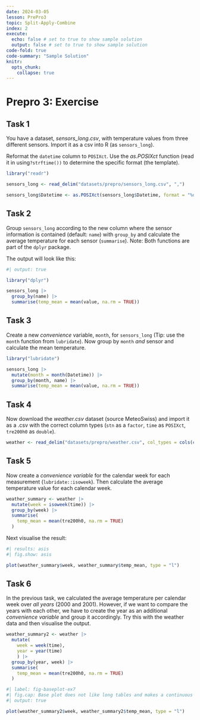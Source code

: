```yaml
---
date: 2024-03-05
lesson: PrePro3
topic: Split-Apply-Combine
index: 2
execute:
  echo: false # set to true to show sample solution
  output: false # set to true to show sample solution
code-fold: true
code-summary: "Sample Solution"
knitr:
  opts_chunk:
    collapse: true
---
```


# Prepro 3: Exercise

## Task 1

You have a dataset, *sensors_long.csv*, with temperature values from three different sensors. Import it as a csv into R (as `sensors_long`).

Reformat the `datetime` column to `POSIXct`. Use the *as.POSIXct* function (read it in using`?strftime())` to determine the specific format (the template).

```r
library("readr")

sensors_long <- read_delim("datasets/prepro/sensors_long.csv", ",")

sensors_long$Datetime <- as.POSIXct(sensors_long$Datetime, format = "%d%m%Y_%H%M")
```

<!--
## Task 2

Convert the table to a *long* format (use the `pivot_longer` function from `tidyr`) and save the output as `sensors_long`.

Tips:

- In the `cols` argument, you can list the columns that should be pivoted.
- Alternatively, you can indicate (by placing a minus sign in front, `-`) the column that should *not* be pivoted.
- In either case, you do not need to put the columns in quotation marks or end them with the `$`sign.

```r
#| eval: false # uncommenting via html comments does not suffice
#| 
library("tidyr")

# Option 1 (Deselect columns)
sensors_long <- pivot_longer(sensors_long, -Datetime)

# Option 2 (Select columns)
sensors_long <- pivot_longer(sensors_long, c(sensor1:sensor3))
```


-->

## Task 2

Group `sensors_long` according to the new column where the sensor information is contained (default: `name`) with `group_by` and calculate the average temperature for each sensor (`summarise`). Note: Both functions are part of the `dplyr` package.

The output will look like this:

```r
#| output: true

library("dplyr")

sensors_long |>
  group_by(name) |>
  summarise(temp_mean = mean(value, na.rm = TRUE))
```

## Task 3

Create a new *convenience* variable, `month`, for `sensors_long` (Tip: use the `month` function from `lubridate`). Now group by `month` *and* sensor and calculate the mean temperature.

```r
library("lubridate")

sensors_long |>
  mutate(month = month(Datetime)) |>
  group_by(month, name) |>
  summarise(temp_mean = mean(value, na.rm = TRUE))
```

## Task 4

Now download the *weather.csv* dataset (source MeteoSwiss) and import it as a .csv with the correct column types (`stn` as a `factor`, `time` as `POSIXct`, `tre200h0` as `double`).

```r
weather <- read_delim("datasets/prepro/weather.csv", col_types = cols(col_factor(), col_datetime("%Y%m%d%H"), col_double()), ",")
```

## Task 5

Now create a *convenience variable* for the calendar week for each measurement (`lubridate::isoweek`). Then calculate the average temperature value for each calendar week.

```r
weather_summary <- weather |>
  mutate(week = isoweek(time)) |>
  group_by(week) |>
  summarise(
    temp_mean = mean(tre200h0, na.rm = TRUE)
  )
```

Next visualise the result:

```r
#| results: asis
#| fig.show: asis

plot(weather_summary$week, weather_summary$temp_mean, type = "l")
```

## Task 6

In the previous task, we calculated the average temperature per calendar week over *all years* (2000 and 2001). However, if we want to compare the years with each other, we have to create the year as an additional *convenience variable* and group it accordingly. Try this with the weather data and then visualise the output.

```r
weather_summary2 <- weather |>
  mutate(
    week = week(time),
    year = year(time)
    ) |>
  group_by(year, week) |>
  summarise(
    temp_mean = mean(tre200h0, na.rm = TRUE)
  )
```

```r
#| label: fig-baseplot-ex7
#| fig.cap: Base plot does not like long tables and makes a continuous line out of the two years
#| output: true

plot(weather_summary2$week, weather_summary2$temp_mean, type = "l")
```



<!--

## Task 8

Transfer the output from the last exercise to a *wide table*. Now the two years can be compared much more easily.

```r
#| eval: false # uncommenting via html comments does not suffice


weather_summary2 <- weather_summary2 |>
  pivot_wider(names_from = year, values_from = temp_mean,names_prefix = "year")
```

```r
#| output: true
#| eval: false # uncommenting via html comments does not suffice

plot(weather_summary2$week, weather_summary2$year2000, type = "l",col = "blue")
lines(weather_summary2$week, weather_summary2$year2001, type = "l",col = "red")
```

-->